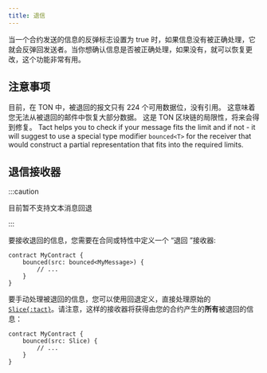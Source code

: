 ```yaml
---
title: 退信
---
```


当一个合约发送的信息的反弹标志设置为 true 时，如果信息没有被正确处理，它就会反弹回发送者。当你想确认信息是否被正确处理，如果没有，就可以恢复更改，这个功能非常有用。

## 注意事项

目前，在 TON 中，被退回的报文只有 224 个可用数据位，没有引用。 这意味着您无法从被退回的邮件中恢复大部分数据。 这是 TON 区块链的局限性，将来会得到修复。 Tact helps you to check if your message fits the limit and if not - it will suggest to use a special type modifier `bounced<T>` for the receiver that would construct a partial representation that fits into the required limits.

## 退信接收器

:::caution

  目前暂不支持文本消息回退

:::

要接收退回的信息，您需要在合同或特性中定义一个 “退回 ”接收器:

```tact {2-4}
contract MyContract {
    bounced(src: bounced<MyMessage>) {
        // ...
    }
}
```

要手动处理被退回的信息，您可以使用回退定义，直接处理原始的 [`Slice{:tact}`](/book/cells#slices)。请注意，这样的接收器将获得由您的合约产生的**所有**被退回的信息：

```tact /rawMsg: Slice/
contract MyContract {
    bounced(src: Slice) {
        // ...
    }
}
```
